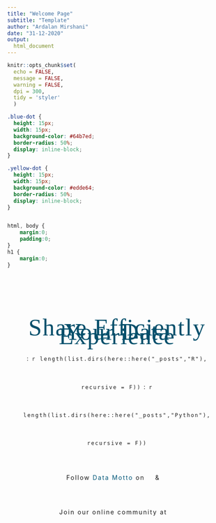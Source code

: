 ```yaml
---
title: "Welcome Page"
subtitle: "Template"
author: "Ardalan Mirshani"
date: "31-12-2020"
output: 
  html_document
---
```


```r
knitr::opts_chunk$set(
  echo = FALSE, 
  message = FALSE, 
  warning = FALSE, 
  dpi = 300, 
  tidy = 'styler'
  )

```

```css

.blue-dot {
  height: 15px;
  width: 15px;
  background-color: #64b7ed;
  border-radius: 50%;
  display: inline-block;
}

.yellow-dot {
  height: 15px;
  width: 15px;
  background-color: #edde64;
  border-radius: 50%;
  display: inline-block;
}


html, body {
    margin:0;
    padding:0;
}
h1 {
    margin:0;
}
```

<br> <br> <br> <br> <br> <br>

<div style="text-align: center; letter-spacing: 2px; line-height: 4rem;">
<span style="font-size: 55px; color: #044f6b; line-height:10px; font-family: 'Noto Serif JP';">Share Efficiently <br> Your Data Experience</span>
<br>

<span style="letter-spacing: 2px;">
<span class="blue-dot"></span> <i class="fab fa-r-project"></i>: `r length(list.dirs(here::here("_posts","R"), recursive = F))` <span class="yellow-dot"></span> <i class="fab fa-python"></i>: `r length(list.dirs(here::here("_posts","Python"), recursive = F))`
</span>

Follow <span style="color: #005678">Data Motto</span> on
<a href="https://twitter.com/DataMotto" class="fa fa-twitter" style="color: #55ACEE; font-size:18px; padding: .5em;"></a> & <a href="https://www.linkedin.com/company/datamotto" class="fa fa-linkedin" style="color: #007bb5; font-size:18px; padding: .5em;"></a>

Join our online community at <a href="https://Datamotto.slack.com" class="fa fa-slack" style="color: #55ACEE; font-size:18px; padding: .5em;"></a>
</div>

<br> <br> <br> <br> <br> <br>
